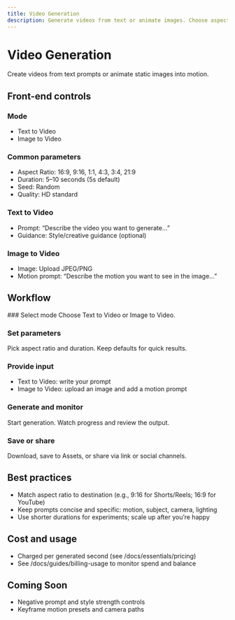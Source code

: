 ```yaml
---
title: Video Generation
description: Generate videos from text or animate images. Choose aspect ratios, duration, and review status.
---
```



# Video Generation

Create videos from text prompts or animate static images into motion.

## Front-end controls

<Columns>
<div>

### Mode
- Text to Video
- Image to Video

### Common parameters
- Aspect Ratio: 16:9, 9:16, 1:1, 4:3, 3:4, 21:9
- Duration: 5–10 seconds (5s default)
- Seed: Random
- Quality: HD standard
</div>
<div>

### Text to Video
- Prompt: “Describe the video you want to generate…”
- Guidance: Style/creative guidance (optional)

### Image to Video
- Image: Upload JPEG/PNG
- Motion prompt: “Describe the motion you want to see in the image…”
</div>
</Columns>

## Workflow

<Steps>
### Select mode
Choose Text to Video or Image to Video.

### Set parameters
Pick aspect ratio and duration. Keep defaults for quick results.

### Provide input
- Text to Video: write your prompt
- Image to Video: upload an image and add a motion prompt

### Generate and monitor
Start generation. Watch progress and review the output.

### Save or share
Download, save to Assets, or share via link or social channels.
</Steps>

## Best practices

- Match aspect ratio to destination (e.g., 9:16 for Shorts/Reels; 16:9 for YouTube)
- Keep prompts concise and specific: motion, subject, camera, lighting
- Use shorter durations for experiments; scale up after you’re happy

## Cost and usage

- Charged per generated second (see /docs/essentials/pricing)
- See /docs/guides/billing-usage to monitor spend and balance

## Coming Soon

- Negative prompt and style strength controls
- Keyframe motion presets and camera paths